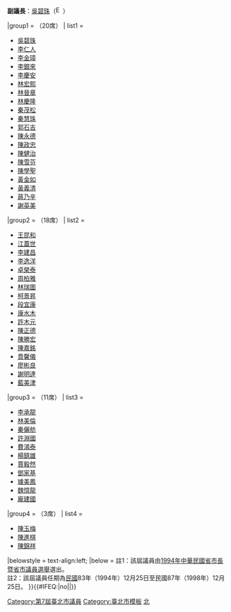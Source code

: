 {{Navbox
|name       = 第7屆臺北市議員
|title      = {{flagicon|Taipei|1981}} 第7屆[[臺北市議員]]
|image      = [[File:Flag of Taipei City 1981-2010.svg|100px|臺北市市旗]] 
|state      = {{{state<includeonly>|collapsed</includeonly>}}}
|listclass  = hlist
|groupstyle = width:25%; text-align:left;
|above = '''議長'''：[[陳健治]]（[[File:Emblem of the Kuomintang.svg|16px]]）{{.w}}'''副議長'''：[[吳碧珠]]（[[File:Emblem of the Kuomintang.svg|16px]]）

|group1 = {{KMT}}（20席）
| list1 = 
* [[吳碧珠]]
* [[李仁人]]
* [[李金璋]]
* [[李銀來]]
* [[李慶安]]
* [[林宏熙]]
* [[林晉章]]
* [[林慶隆]]
* [[秦茂松]]
* [[秦慧珠]]
* [[郭石吉]]
* [[陳永德]]
* [[陳政忠]]
* [[陳健治]]
* [[陳雪芬 (議員)|陳雪芬]]
* [[陳學聖]]
* [[黃金如]]
* [[黃義清]]
* [[蔣乃辛]]
* [[謝英美]]

|group2 = {{DPP}}（18席）
| list2 = 
* [[王昆和]]
* [[江蓋世]]
* [[李建昌 (台湾)|李建昌]]
* [[李逸洋]]
* [[卓榮泰]]
* [[周柏雅]]
* [[林瑞圖]]
* [[柯景昇]]
* [[段宜康]]
* [[康水木]]
* [[許木元]]
* [[陳正德]]
* [[陳勝宏]]
* [[陳嘉銘 (議員)|陳嘉銘]]
* [[賁馨儀]]
* [[廖彬良]]
* [[謝明達]]
* [[藍美津]]

|group3 = {{NP}}（11席）
| list3 =
* [[李承龍]]
* [[林美倫]]
* [[秦儷舫]]
* [[許淵國]]
* [[費鴻泰]]
* [[楊鎮雄]]
* [[賈毅然]]
* [[鄧家基]]
* [[璩美鳳]]
* [[魏憶龍]]
* [[龐建國]]

|group4 = {{NONP}}（3席）
| list4 =
* [[陳玉梅 (政治人物)|陳玉梅]]
* [[陳進棋]]
* [[陳錦祥]]

|belowstyle = text-align:left;
|below      = 註1：該屆議員由[[1994年中華民國省市長暨省市議員選舉]]選出。<br>註2：該屆議員任期為[[民國紀年|民國]]83年（1994年）12月25日至民國87年（1998年）12月25日。
}}<includeonly>{{#IFEQ:{{{cat}}}|no||[[Category:第7屆臺北市議員]]}}</includeonly><noinclude>
[[Category:第7屆臺北市議員| ]]
[[Category:臺北市模板]]
[[Category:台灣政治導航模板|北]]
</noinclude>